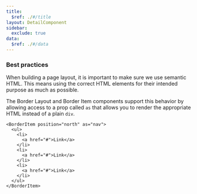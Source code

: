 ```yaml
---
title:
  $ref: ./#/title
layout: DetailComponent
sidebar:
  exclude: true
data:
  $ref: ./#/data
---
```


### Best practices

When building a page layout, it is important to make sure we use semantic HTML. This means using the correct HTML elements for their intended purpose as much as possible.

The Border Layout and Border Item components support this behavior by allowing access to a prop called `as` that allows you to render the appropriate HTML instead of a plain `div`.

```tsx
<BorderItem position="north" as="nav">
  <ul>
    <li>
      <a href="#">Link</a>
    </li>
    <li>
      <a href="#">Link</a>
    </li>
    <li>
      <a href="#">Link</a>
    </li>
  </ul>
</BorderItem>
```
